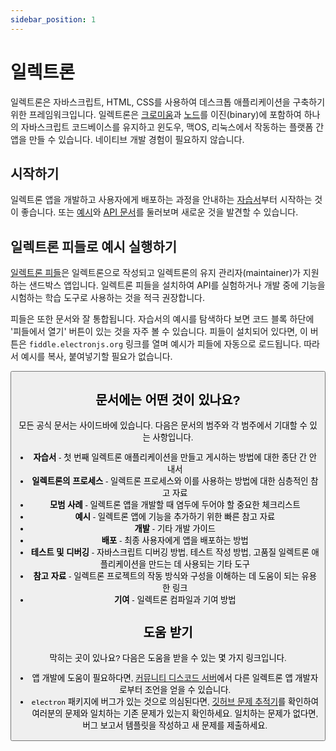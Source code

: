 ```yaml
---
sidebar_position: 1
---
```



# 일렉트론

일렉트론은 자바스크립트, HTML, CSS를 사용하여 데스크톱 애플리케이션을 구축하기 위한 프레임워크입니다. 일렉트론은 [크로미움](https://www.chromium.org/)과 [노드](https://nodejs.org/)를 이진(binary)에 포함하여 하나의 자바스크립트 코드베이스를 유지하고 윈도우, 맥OS, 리눅스에서 작동하는 플랫폼 간 앱을 만들 수 있습니다. 네이티브 개발 경험이 필요하지 않습니다.

## 시작하기

일렉트론 앱을 개발하고 사용자에게 배포하는 과정을 안내하는 [자습서](../tutorial)부터 시작하는 것이 좋습니다. 또는 [예시](https://www.electronjs.org/docs/latest/tutorial/examples)와 [API 문서](https://www.electronjs.org/docs/latest/api/app)를 둘러보며 새로운 것을 발견할 수 있습니다.

## 일렉트론 피들로 예시 실행하기

[일렉트론 피들](https://electronjs.org/fiddle)은 일렉트론으로 작성되고 일렉트론의 유지 관리자(maintainer)가 지원하는 샌드박스 앱입니다. 일렉트론 피들을 설치하여 API를 실험하거나 개발 중에 기능을 시험하는 학습 도구로 사용하는 것을 적극 권장합니다.

피들은 또한 문서와 잘 통합됩니다. 자습서의 예시를 탐색하다 보면 코드 블록 하단에 '피들에서 열기' 버튼이 있는 것을 자주 볼 수 있습니다. 피들이 설치되어 있다면, 이 버튼은 `fiddle.electronjs.org` 링크를 열며 예시가 피들에 자동으로 로드됩니다. 따라서 예시를 복사, 붙여넣기할 필요가 없습니다.

<Button href="https://fiddle.electronjs.org/launch?target=electron/v25.0.1/docs/fiddles/quick-start" />

## 문서에는 어떤 것이 있나요?

모든 공식 문서는 사이드바에 있습니다. 다음은 문서의 범주와 각 범주에서 기대할 수 있는 사항입니다.

- **자습서** - 첫 번째 일렉트론 애플리케이션을 만들고 게시하는 방법에 대한 종단 간 안내서
- **일렉트론의 프로세스** - 일렉트론 프로세스와 이를 사용하는 방법에 대한 심층적인 참고 자료
- **모범 사례** - 일렉트론 앱을 개발할 때 염두에 두어야 할 중요한 체크리스트
- **예시** - 일렉트론 앱에 기능을 추가하기 위한 빠른 참고 자료
- **개발** - 기타 개발 가이드
- **배포** - 최종 사용자에게 앱을 배포하는 방법
- **테스트 및 디버깅** - 자바스크립트 디버깅 방법, 테스트 작성 방법, 고품질 일렉트론 애플리케이션을 만드는 데 사용되는 기타 도구
- **참고 자료** - 일렉트론 프로젝트의 작동 방식와 구성을 이해하는 데 도움이 되는 유용한 링크
- **기여** - 일렉트론 컴파일과 기여 방법

## 도움 받기

막히는 곳이 있나요? 다음은 도움을 받을 수 있는 몇 가지 링크입니다.

- 앱 개발에 도움이 필요하다면, [커뮤니티 디스코드 서버](https://discord.gg/electronjs)에서 다른 일렉트론 앱 개발자로부터 조언을 얻을 수 있습니다.
- `electron` 패키지에 버그가 있는 것으로 의심된다면, [깃허브 문제 추적기](https://github.com/electron/electron/issues)를 확인하여 여러분의 문제와 일치하는 기존 문제가 있는지 확인하세요. 일치하는 문제가 없다면, 버그 보고서 템플릿을 작성하고 새 문제를 제출하세요.
